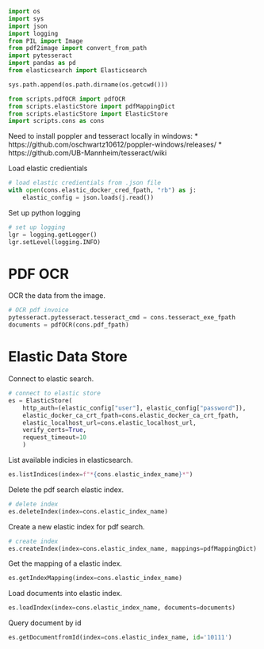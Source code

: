 
```python
import os
import sys
import json
import logging
from PIL import Image
from pdf2image import convert_from_path
import pytesseract
import pandas as pd
from elasticsearch import Elasticsearch

sys.path.append(os.path.dirname(os.getcwd()))

from scripts.pdfOCR import pdfOCR
from scripts.elasticStore import pdfMappingDict
from scripts.elasticStore import ElasticStore
import scripts.cons as cons
```

Need to install poppler and tesseract locally in windows:
* https://github.com/oschwartz10612/poppler-windows/releases/
* https://github.com/UB-Mannheim/tesseract/wiki

Load elastic credientials

```python
# load elastic credientials from .json file
with open(cons.elastic_docker_cred_fpath, "rb") as j:
    elastic_config = json.loads(j.read())
```

Set up python logging

```python
# set up logging
lgr = logging.getLogger()
lgr.setLevel(logging.INFO)
```

# PDF OCR

OCR the data from the image.

```python
# OCR pdf invoice
pytesseract.pytesseract.tesseract_cmd = cons.tesseract_exe_fpath
documents = pdfOCR(cons.pdf_fpath)
```

# Elastic Data Store

Connect to elastic search.

```python
# connect to elastic store
es = ElasticStore(
    http_auth=(elastic_config["user"], elastic_config["password"]), 
    elastic_docker_ca_crt_fpath=cons.elastic_docker_ca_crt_fpath,
    elastic_localhost_url=cons.elastic_localhost_url, 
    verify_certs=True,
    request_timeout=10
    )
```

List available indicies in elasticsearch.

```python
es.listIndices(index=f"*{cons.elastic_index_name}*")
```

Delete the pdf search elastic index.

```python
# delete index
es.deleteIndex(index=cons.elastic_index_name)
```

Create a new elastic index for pdf search.

```python
# create index
es.createIndex(index=cons.elastic_index_name, mappings=pdfMappingDict)
```

Get the mapping of a elastic index.

```python
es.getIndexMapping(index=cons.elastic_index_name)
```

Load documents into elastic index.

```python
es.loadIndex(index=cons.elastic_index_name, documents=documents)
```

Query document by id

```python
es.getDocumentfromId(index=cons.elastic_index_name, id='10111')
```